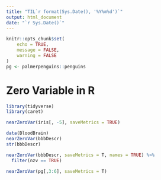 ```yaml
---
title: "TIL`r format(Sys.Date(), '%Y%m%d')`"
output: html_document
date: "`r Sys.Date()`"
---
```


```r
knitr::opts_chunk$set(
	echo = TRUE,
	message = FALSE,
	warning = FALSE
)
pg <- palmerpenguins::penguins
```

# Zero Variable in R

```r
library(tidyverse)
library(caret)
```

```r
nearZeroVar(iris[, -5], saveMetrics = TRUE)
```

```r
data(BloodBrain)
nearZeroVar(bbbDescr)
str(bbbDescr)
```


```r
nearZeroVar(bbbDescr, saveMetrics = T, names = TRUE) %>% 
  filter(nzv == TRUE)
```

```r
nearZeroVar(pg[,3:6], saveMetrics = T)
```


